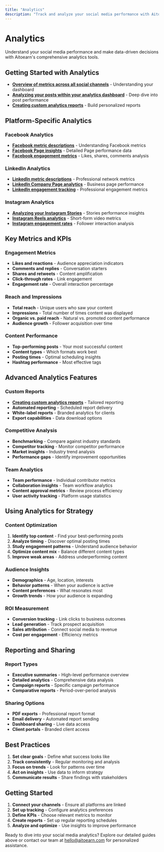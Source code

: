 ```yaml
---
title: "Analytics"
description: "Track and analyze your social media performance with Aitoearn's analytics tools"
---
```


<UpdatedAt />


# Analytics

Understand your social media performance and make data-driven decisions with Aitoearn's comprehensive analytics tools.

## Getting Started with Analytics

- **[Overview of metrics across all social channels](analytics/519-overview-of-metrics-across-all-social-channels)** - Understanding your dashboard
- **[Analyzing your posts within your analytics dashboard](analytics/527-analyzing-your-posts-within-your-analytics-dashboard)** - Deep dive into post performance
- **[Creating custom analytics reports](analytics/534-creating-custom-analytics-reports)** - Build personalized reports

## Platform-Specific Analytics

### Facebook Analytics
- **[Facebook metric descriptions](analytics/520-facebook-metric-descriptions)** - Understanding Facebook metrics
- **[Facebook Page insights](analytics/521-facebook-page-insights)** - Detailed Page performance data
- **[Facebook engagement metrics](analytics/522-facebook-engagement-metrics)** - Likes, shares, comments analysis

### LinkedIn Analytics
- **[LinkedIn metric descriptions](analytics/523-linkedin-metric-descriptions)** - Professional network metrics
- **[LinkedIn Company Page analytics](analytics/524-linkedin-company-page-analytics)** - Business page performance
- **[LinkedIn engagement tracking](analytics/525-linkedin-engagement-tracking)** - Professional engagement metrics

### Instagram Analytics
- **[Analyzing your Instagram Stories](analytics/528-analyzing-your-instagram-stories)** - Stories performance insights
- **[Instagram Reels analytics](analytics/529-instagram-reels-analytics)** - Short-form video metrics
- **[Instagram engagement rates](analytics/530-instagram-engagement-rates)** - Follower interaction analysis

## Key Metrics and KPIs

### Engagement Metrics
- **Likes and reactions** - Audience appreciation indicators
- **Comments and replies** - Conversation starters
- **Shares and retweets** - Content amplification
- **Click-through rates** - Link engagement
- **Engagement rate** - Overall interaction percentage

### Reach and Impressions
- **Total reach** - Unique users who saw your content
- **Impressions** - Total number of times content was displayed
- **Organic vs. paid reach** - Natural vs. promoted content performance
- **Audience growth** - Follower acquisition over time

### Content Performance
- **Top-performing posts** - Your most successful content
- **Content types** - Which formats work best
- **Posting times** - Optimal scheduling insights
- **Hashtag performance** - Most effective tags

## Advanced Analytics Features

### Custom Reports
- **[Creating custom analytics reports](analytics/534-creating-custom-analytics-reports)** - Tailored reporting
- **Automated reporting** - Scheduled report delivery
- **White-label reports** - Branded analytics for clients
- **Export capabilities** - Data download options

### Competitive Analysis
- **Benchmarking** - Compare against industry standards
- **Competitor tracking** - Monitor competitor performance
- **Market insights** - Industry trend analysis
- **Performance gaps** - Identify improvement opportunities

### Team Analytics
- **Team performance** - Individual contributor metrics
- **Collaboration insights** - Team workflow analytics
- **Content approval metrics** - Review process efficiency
- **User activity tracking** - Platform usage statistics

## Using Analytics for Strategy

### Content Optimization
1. **Identify top content** - Find your best-performing posts
2. **Analyze timing** - Discover optimal posting times
3. **Study engagement patterns** - Understand audience behavior
4. **Optimize content mix** - Balance different content types
5. **Improve weak areas** - Address underperforming content

### Audience Insights
- **Demographics** - Age, location, interests
- **Behavior patterns** - When your audience is active
- **Content preferences** - What resonates most
- **Growth trends** - How your audience is expanding

### ROI Measurement
- **Conversion tracking** - Link clicks to business outcomes
- **Lead generation** - Track prospect acquisition
- **Sales attribution** - Connect social media to revenue
- **Cost per engagement** - Efficiency metrics

## Reporting and Sharing

### Report Types
- **Executive summaries** - High-level performance overview
- **Detailed analytics** - Comprehensive data analysis
- **Campaign reports** - Specific campaign performance
- **Comparative reports** - Period-over-period analysis

### Sharing Options
- **PDF exports** - Professional report format
- **Email delivery** - Automated report sending
- **Dashboard sharing** - Live data access
- **Client portals** - Branded client access

## Best Practices

1. **Set clear goals** - Define what success looks like
2. **Track consistently** - Regular monitoring and analysis
3. **Focus on trends** - Look for patterns over time
4. **Act on insights** - Use data to inform strategy
5. **Communicate results** - Share findings with stakeholders

## Getting Started

1. **Connect your channels** - Ensure all platforms are linked
2. **Set up tracking** - Configure analytics preferences
3. **Define KPIs** - Choose relevant metrics to monitor
4. **Create reports** - Set up regular reporting schedules
5. **Analyze and optimize** - Use insights to improve performance

Ready to dive into your social media analytics? Explore our detailed guides above or contact our team at [hello@aitoearn.com](mailto:hello@aitoearn.com) for personalized assistance.
